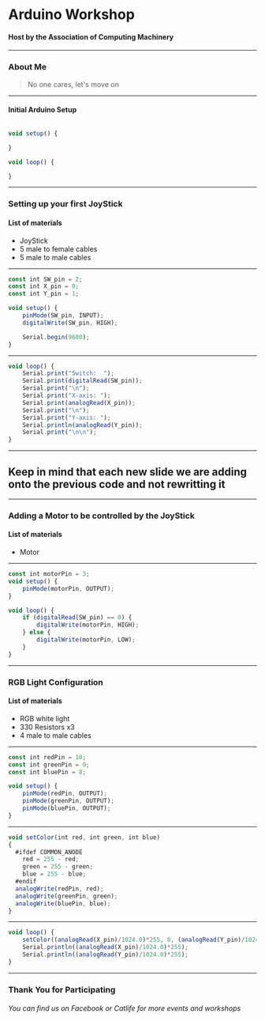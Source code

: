 
# Arduino Workshop
#### Host by the Association of Computing Machinery
---
### About Me
 > No one cares, let's move on
---
#### Initial Arduino Setup
```javascript

void setup() {

}

void loop() {

}
```
---
### Setting up your first JoyStick
#### List of materials
- JoyStick
- 5 male to female cables
- 5 male to male cables
---
```javascript
const int SW_pin = 2;
const int X_pin = 0;
const int Y_pin = 1;

void setup() {
    pinMode(SW_pin, INPUT);
    digitalWrite(SW_pin, HIGH);

    Serial.begin(9600);
}
```
---
```javascript
void loop() {
    Serial.print("Switch:  ");
    Serial.print(digitalRead(SW_pin));
    Serial.print("\n");
    Serial.print("X-axis: ");
    Serial.print(analogRead(X_pin));
    Serial.print("\n");
    Serial.print("Y-axis: ");
    Serial.println(analogRead(Y_pin));
    Serial.print("\n\n");
}
```
---
## Keep in mind that each new slide we are adding onto the previous code and not rewritting it
---
### Adding a Motor to be controlled by the JoyStick
#### List of materials
- Motor
---
```javascript
const int motorPin = 3;
void setup() {
    pinMode(motorPin, OUTPUT);
}

void loop() {
    if (digitalRead(SW_pin) == 0) {
        digitalWrite(motorPin, HIGH);
    } else {
        digitalWrite(motorPin, LOW);
    }
}
```
---
### RGB Light Configuration
#### List of materials
- RGB white light
- 330 Resistors x3
- 4 male to male cables
---
```javascript
const int redPin = 10;
const int greenPin = 9;
const int bluePin = 8;

void setup() {
    pinMode(redPin, OUTPUT);
    pinMode(greenPin, OUTPUT);
    pinMode(bluePin, OUTPUT);
}
```
---
```javascript
void setColor(int red, int green, int blue)
{
  #ifdef COMMON_ANODE
    red = 255 - red;
    green = 255 - green;
    blue = 255 - blue;
  #endif
  analogWrite(redPin, red);
  analogWrite(greenPin, green);
  analogWrite(bluePin, blue);  
}
```
---
``` javascript
void loop() {
    setColor((analogRead(X_pin)/1024.0)*255, 0, (analogRead(Y_pin)/1024.0)*255);  // red
    Serial.println((analogRead(X_pin)/1024.0)*255);
    Serial.println((analogRead(Y_pin)/1024.0)*255);
}
```
---
### Thank You for Participating
###### You can find us on Facebook or Catlife for more events and workshops